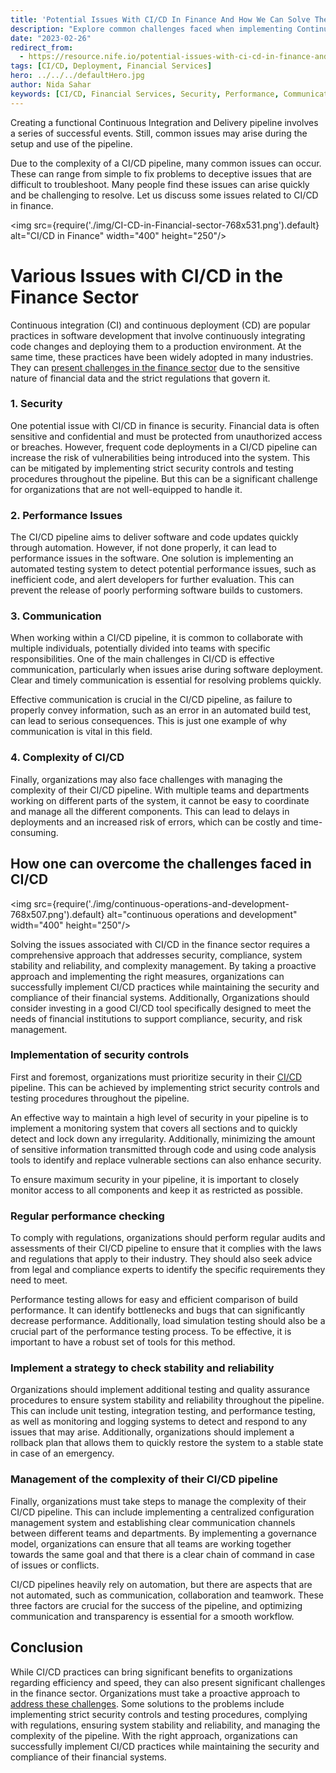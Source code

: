 ```yaml
---
title: 'Potential Issues With CI/CD In Finance And How We Can Solve Them'
description: "Explore common challenges faced when implementing Continuous Integration and Continuous Delivery (CI/CD) in the finance sector and discover practical solutions to address these issues. Learn about the impact of security, performance, communication, and complexity on CI/CD pipelines and how to effectively manage these challenges to ensure a secure and efficient deployment process."
date: "2023-02-26"
redirect_from: 
  - https://resource.nife.io/potential-issues-with-ci-cd-in-finance-and-how-we-can-solve-them/
tags: [CI/CD, Deployment, Financial Services]
hero: ../../../defaultHero.jpg
author: Nida Sahar
keywords: [CI/CD, Financial Services, Security, Performance, Communication, Pipeline Management, Continuous Integration, Continuous Deployment]
---
```



Creating a functional Continuous Integration and Delivery pipeline involves a series of successful events. Still, common issues may arise during the setup and use of the pipeline.

Due to the complexity of a CI/CD pipeline, many common issues can occur. These can range from simple to fix problems to deceptive issues that are difficult to troubleshoot. Many people find these issues can arise quickly and be challenging to resolve. Let us discuss some issues related to CI/CD in finance.

<img src={require('./img/CI-CD-in-Financial-sector-768x531.png').default} alt="CI/CD in Finance" width="400" height="250"/>
<br/>


 

# **Various Issues with CI/CD in the Finance Sector**

Continuous integration (CI) and continuous deployment (CD) are popular practices in software development that involve continuously integrating code changes and deploying them to a production environment. At the same time, these practices have been widely adopted in many industries. They can [present challenges in the finance sector](/blog/top-10-data-security-challenges-for-financial-services/) due to the sensitive nature of financial data and the strict regulations that govern it.

### **1. Security**

One potential issue with CI/CD in finance is security. Financial data is often sensitive and confidential and must be protected from unauthorized access or breaches. However, frequent code deployments in a CI/CD pipeline can increase the risk of vulnerabilities being introduced into the system. This can be mitigated by implementing strict security controls and testing procedures throughout the pipeline. But this can be a significant challenge for organizations that are not well-equipped to handle it.

### **2. Performance Issues**

The CI/CD pipeline aims to deliver software and code updates quickly through automation. However, if not done properly, it can lead to performance issues in the software. One solution is implementing an automated testing system to detect potential performance issues, such as inefficient code, and alert developers for further evaluation. This can prevent the release of poorly performing software builds to customers.

### **3. Communication**

When working within a CI/CD pipeline, it is common to collaborate with multiple individuals, potentially divided into teams with specific responsibilities. One of the main challenges in CI/CD is effective communication, particularly when issues arise during software deployment. Clear and timely communication is essential for resolving problems quickly.

Effective communication is crucial in the CI/CD pipeline, as failure to properly convey information, such as an error in an automated build test, can lead to serious consequences. This is just one example of why communication is vital in this field.

### **4. Complexity of CI/CD**

Finally, organizations may also face challenges with managing the complexity of their CI/CD pipeline. With multiple teams and departments working on different parts of the system, it cannot be easy to coordinate and manage all the different components. This can lead to delays in deployments and an increased risk of errors, which can be costly and time-consuming.

## **How one can overcome the challenges faced in CI/CD**

<img src={require('./img/continuous-operations-and-development-768x507.png').default} alt="continuous operations and development" width="400" height="250"/>
<br/>


 
Solving the issues associated with CI/CD in the finance sector requires a comprehensive approach that addresses security, compliance, system stability and reliability, and complexity management. By taking a proactive approach and implementing the right measures, organizations can successfully implement CI/CD practices while maintaining the security and compliance of their financial systems. Additionally, Organizations should consider investing in a good CI/CD tool specifically designed to meet the needs of financial institutions to support compliance, security, and risk management.

### **Implementation of security controls**

First and foremost, organizations must prioritize security in their [CI/CD](https://en.wikipedia.org/wiki/CI/CD) pipeline. This can be achieved by implementing strict security controls and testing procedures throughout the pipeline.

An effective way to maintain a high level of security in your pipeline is to implement a monitoring system that covers all sections and to quickly detect and lock down any irregularity. Additionally, minimizing the amount of sensitive information transmitted through code and using code analysis tools to identify and replace vulnerable sections can also enhance security.

To ensure maximum security in your pipeline, it is important to closely monitor access to all components and keep it as restricted as possible.

### **Regular performance checking**

To comply with regulations, organizations should perform regular audits and assessments of their CI/CD pipeline to ensure that it complies with the laws and regulations that apply to their industry. They should also seek advice from legal and compliance experts to identify the specific requirements they need to meet.

Performance testing allows for easy and efficient comparison of build performance. It can identify bottlenecks and bugs that can significantly decrease performance. Additionally, load simulation testing should also be a crucial part of the performance testing process. To be effective, it is important to have a robust set of tools for this method.

### **Implement a strategy to check stability and reliability**

Organizations should implement additional testing and quality assurance procedures to ensure system stability and reliability throughout the pipeline. This can include unit testing, integration testing, and performance testing, as well as monitoring and logging systems to detect and respond to any issues that may arise. Additionally, organizations should implement a rollback plan that allows them to quickly restore the system to a stable state in case of an emergency.

### **Management of the complexity of their CI/CD pipeline**

Finally, organizations must take steps to manage the complexity of their CI/CD pipeline. This can include implementing a centralized configuration management system and establishing clear communication channels between different teams and departments. By implementing a governance model, organizations can ensure that all teams are working together towards the same goal and that there is a clear chain of command in case of issues or conflicts.

CI/CD pipelines heavily rely on automation, but there are aspects that are not automated, such as communication, collaboration and teamwork. These three factors are crucial for the success of the pipeline, and optimizing communication and transparency is essential for a smooth workflow.

## **Conclusion**

While CI/CD practices can bring significant benefits to organizations regarding efficiency and speed, they can also present significant challenges in the finance sector. Organizations must take a proactive approach to [address these challenges](/blog/7-proven-methods-to-address-the-devops-challenges/). Some solutions to the problems include implementing strict security controls and testing procedures, complying with regulations, ensuring system stability and reliability, and managing the complexity of the pipeline. With the right approach, organizations can successfully implement CI/CD practices while maintaining the security and compliance of their financial systems.
